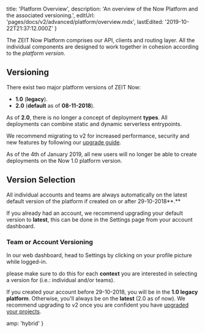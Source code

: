 
  title: 'Platform Overview',
  description: 'An overview of the Now Platform and the associated versioning.',
  editUrl: 'pages/docs/v2/advanced/platform/overview.mdx',
  lastEdited: '2019-10-22T21:37:12.000Z'
}

The ZEIT Now Platform comprises our API, clients and routing layer. All the individual components are designed to work together in cohesion according to the _platform version_.

## Versioning

There exist two major platform versions of ZEIT Now:

- **1.0** (**legacy**).
- **2.0** (**default** as of **08-11-2018**).

As of **2.0**, there is no longer a concept of deployment **types**. All deployments can combine static and dynamic serverless entrypoints.

We recommend migrating to v2 for increased performance, security and new features by following our [upgrade guide](/guides/migrate-to-zeit-now/).

<Note>
  As of the 4th of January 2019, all new users will no longer be able to create
  deployments on the Now 1.0 platform version.
</Note>

## Version Selection

All individual accounts and teams are always automatically on the latest default version of the platform if created on or after 29-10-2018**.**

If you already had an account, we recommend upgrading your default version to **latest**, this can be done in the Settings page from your account dashboard.

### Team or Account Versioning

In our web dashboard, head to Settings by clicking on your profile picture while logged-in.

<Note>
  please make sure to do this for each <b>context</b> you are interested in
  selecting a version for (i.e.: individual and/or teams).
</Note>

If you created your account before 29-10-2018, you will be in the **1.0 legacy platform**. Otherwise, you'll always be on the **latest** (2.0 as of now). We recommend upgrading to v2 once you are confident you have [upgraded your projects](/guides/migrate-to-zeit-now/).


  amp: 'hybrid'
}
